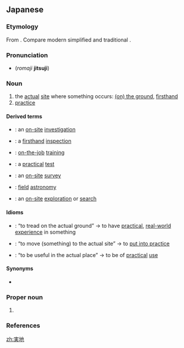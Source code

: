 ==Japanese==
{{ja-kanjitab|じつ|k1=じっ|ち|yomi=o}}

===Etymology===
From {{etyl|ltc|ja|sort=しっち'}} {{m|ltc|實地}}. Compare modern {{etyl|cmn|-}} simplified {{m|cmn|实地|tr=shídì}} and traditional {{m|cmn|實地|tr=shídì}}.

===Pronunciation===
{{ja-pron|yomi=kanon|じっち|acc=0|acc_ref=DJR,NHK}}
* {{qualifier|rare, dialect}} {{IPA|lang=ja|[d͡ʑit͡sɯᵝd͡ʑi]}} (''romaji'' '''jitsuji''')

===Noun===
{{ja-noun|じっち}}

# the [[actual]] [[site]] where something occurs: [[on the ground|(on) the ground]], [[firsthand]]
# [[practice]]

====Derived terms====
{{der-top}}
* {{ja-l|実地検証|じっちけんしょう|jitchi kenshō}}: an [[on-site]] [[investigation]]
* {{ja-l|実地検証|じっちけんぶん|jitchi kenbun}}: a [[firsthand]] [[inspection]]
* {{ja-l|実地検証|じっちくんれん|jitchi kunren}}: [[on-the-job]] [[training]]
* {{ja-l|実地試験|じっちしけん|jitchi shiken}}: a [[practical]] [[test]]
* {{ja-l|実地調査|じっちちょうさ|jitchi chōsa}}: an [[on-site]] [[survey]]
* {{ja-l|実地天文学|じっちてんもんがく|jitchi tenmongaku}}: [[field]] [[astronomy]]
* {{ja-l|実地踏査|じっちとうさ|jitchi tōsa}}: an [[on-site]] [[exploration]] or [[search]]
{{der-bottom}}

====Idioms====
* {{ja-l|実地を踏む|じっちをふむ|jitchi o fumu}}: “to tread on the actual ground” → to have [[practical]], [[real-world]] [[experience]] in something
* {{ja-l|実地に移す|じっちにうつす|jitchi ni utsusu}}: “to move (something) to the actual site” → to [[put into practice]]
* {{ja-l|実地に役立つ|じっちにやくだつ|jitchi ni yakudatsu}}: “to be useful in the actual place” → to be of [[practical]] [[use]]

====Synonyms====
* {{sense|actual site}} {{ja-l|現場|げんば|genba}}

===Proper noun===
{{ja-pos|proper|みち}}

# {{given name|lang=ja|sort=みち|female}}

===References===
<references/>

[[zh:実地]]